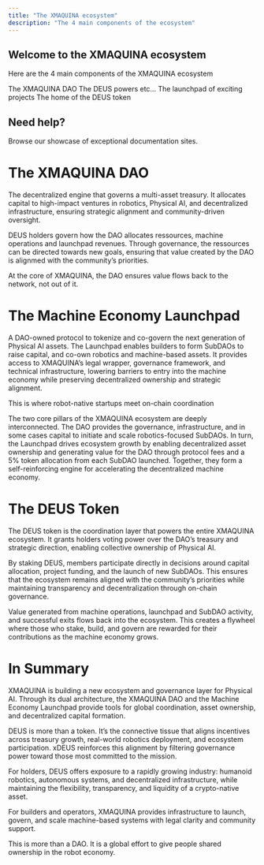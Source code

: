```yaml
---
title: "The XMAQUINA ecosystem"
description: "The 4 main components of the ecosystem"
---
```


## Welcome to the XMAQUINA ecosystem

Here are the 4 main components of the XMAQUINA ecosystem

<Columns cols={2}>
  <Card title="The DAO" icon="users" href="/dao/introduction">
    The XMAQUINA DAO
  </Card>
  <Card title="The DEUS Labs" icon="flask-conical" href="/ecosystem/deus-labs">
    The DEUS powers etc...
  </Card>
  <Card title="Machine Launchpad" icon="rocket" href="/ecosystem/launchpad">
    The launchpad of exciting projects
  </Card>
  <Card title="DEUS token" icon="coins" href="/token/tokenomics">
    The home of the DEUS token
  </Card>
</Columns>

## Need help?

<Card title="See complete examples" icon="sparkles" href="https://mintlify.com/customers">
  Browse our showcase of exceptional documentation sites.
</Card>

# The XMAQUINA DAO

The decentralized engine that governs a multi-asset treasury. It allocates capital to high-impact ventures in robotics, Physical AI, and decentralized infrastructure, ensuring strategic alignment and community-driven oversight.

DEUS holders govern how the DAO allocates ressources, machine operations and launchpad revenues. Through governance, the ressources can be directed towards new goals, ensuring that value created by the DAO is alignmed with the community’s priorities.

At the core of XMAQUINA, the DAO ensures value flows back to the network, not out of it.

# The Machine Economy Launchpad

A DAO-owned protocol to tokenize and co-govern the next generation of Physical AI assets. The Launchpad enables builders to form SubDAOs to raise capital, and co-own robotics and machine-based assets. It provides access to XMAQUINA’s legal wrapper, governance framework, and technical infrastructure, lowering barriers to entry into the machine economy while preserving decentralized ownership and strategic alignment.

This is where robot-native startups meet on-chain coordination

The two core pillars of the XMAQUINA ecosystem are deeply interconnected. The DAO provides the governance, infrastructure, and in some cases capital to initiate and scale robotics-focused SubDAOs. In turn, the Launchpad drives ecosystem growth by enabling decentralized asset ownership and generating value for the DAO through protocol fees and a 5% token allocation from each SubDAO launched. Together, they form a self-reinforcing engine for accelerating the decentralized machine economy.

# The DEUS Token

The DEUS token is the coordination layer that powers the entire XMAQUINA ecosystem. It grants holders voting power over the DAO’s treasury and strategic direction, enabling collective ownership of Physical AI.

By staking DEUS, members participate directly in decisions around capital allocation, project funding, and the launch of new SubDAOs. This ensures that the ecosystem remains aligned with the community’s priorities while maintaining transparency and decentralization through on-chain governance.

Value generated from machine operations, launchpad and SubDAO activity, and successful exits flows back into the ecosystem. This creates a flywheel where those who stake, build, and govern are rewarded for their contributions as the machine economy grows.

# In Summary

XMAQUINA is building a new ecosystem and governance layer for Physical AI. Through its dual architecture, the XMAQUINA DAO and the Machine Economy Launchpad provide tools for global coordination, asset ownership, and decentralized capital formation.

DEUS is more than a token. It’s the connective tissue that aligns incentives across treasury growth, real-world robotics deployment, and ecosystem participation. xDEUS reinforces this alignment by filtering governance power toward those most committed to the mission.

For holders, DEUS offers exposure to a rapidly growing industry: humanoid robotics, autonomous systems, and decentralized infrastructure, while maintaining the flexibility, transparency, and liquidity of a crypto-native asset.

For builders and operators, XMAQUINA provides infrastructure to launch, govern, and scale machine-based systems with legal clarity and community support.

This is more than a DAO. It is a global effort to give people shared ownership in the robot economy.